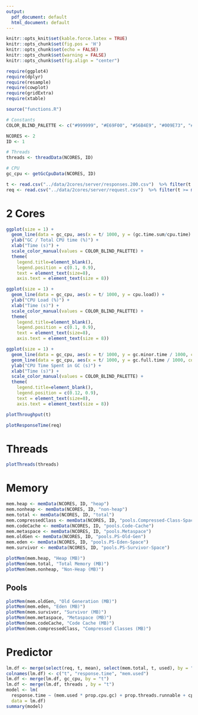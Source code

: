 ```yaml
---
output:
  pdf_document: default
  html_document: default
---
```


```r
knitr::opts_knit$set(kable.force.latex = TRUE)
knitr::opts_chunk$set(fig.pos = 'H')
knitr::opts_chunk$set(echo = FALSE)
knitr::opts_chunk$set(warning = FALSE)
knitr::opts_chunk$set(fig.align = "center")

require(ggplot4)
require(dplyr)
require(resample)
require(cowplot)
require(gridExtra)
require(xtable)
```

```r
source("functions.R")
```

```r
# Constants
COLOR_BLIND_PALETTE <- c("#999999", "#E69F00", "#56B4E9", "#009E73", "#F0E442", "#0072B2", "#D55E00", "#CC79A7")

NCORES <- 2
ID <- 1

# Threads
threads <- threadData(NCORES, ID)

# CPU
gc_cpu <- getGcCpuData(NCORES, ID)

t <- read.csv("../data/2cores/server/responses.200.csv")  %>% filter(t >= min(gc_cpu$t) & t <= max(gc_cpu$t))
req <- read.csv("../data/2cores/server/request.csv")  %>% filter(t >= min(gc_cpu$t) & t <= max(gc_cpu$t))
```
# 2 Cores

```r
ggplot(size = 1) +
  geom_line(data = gc_cpu, aes(x = t/ 1000, y = (gc.time.sum/cpu.time) * 100, color = "Prop")) +
  ylab("GC / Total CPU time (%)") +
  xlab("Time (s)") +
  scale_color_manual(values = COLOR_BLIND_PALETTE) +
  theme(
    legend.title=element_blank(),
    legend.position = c(0.1, 0.9),
    text = element_text(size=8),
    axis.text = element_text(size = 8))
```
```r
ggplot(size = 1) +
  geom_line(data = gc_cpu, aes(x = t/ 1000, y = cpu.load)) +
  ylab("CPU Load (%)") +
  xlab("Time (s)") +
  scale_color_manual(values = COLOR_BLIND_PALETTE) +
  theme(
    legend.title=element_blank(),
    legend.position = c(0.1, 0.9),
    text = element_text(size=8),
    axis.text = element_text(size = 8))
```

```r
ggplot(size = 1) +
  geom_line(data = gc_cpu, aes(x = t/ 1000, y = gc.minor.time / 1000, color = "Minor GC")) +
  geom_line(data = gc_cpu, aes(x = t/ 1000, y = gc.full.time / 1000, color = "Full GC")) +
  ylab("CPU Time Spent in GC (s)") +
  xlab("Time (s)") +
  scale_color_manual(values = COLOR_BLIND_PALETTE) +
  theme(
    legend.title=element_blank(),
    legend.position = c(0.12, 0.9),
    text = element_text(size=8),
    axis.text = element_text(size = 8))
```


```r
plotThroughput(t)
```
```r
plotResponseTime(req)
```

# Threads

```r
plotThreads(threads)
```

# Memory

```r
mem.heap <- memData(NCORES, ID, "heap")
mem.nonheap <- memData(NCORES, ID, "non-heap")
mem.total <- memData(NCORES, ID, "total")
mem.compressedClass <- memData(NCORES, ID, "pools.Compressed-Class-Space")
mem.codeCache <- memData(NCORES, ID, "pools.Code-Cache")
mem.metaspace <- memData(NCORES, ID, "pools.Metaspace")
mem.oldGen <- memData(NCORES, ID, "pools.PS-Old-Gen")
mem.eden <- memData(NCORES, ID, "pools.PS-Eden-Space")
mem.survivor <- memData(NCORES, ID, "pools.PS-Survivor-Space")
```

```r
plotMem(mem.heap, "Heap (MB)")
plotMem(mem.total, "Total Memory (MB)")
plotMem(mem.nonheap, "Non-Heap (MB)")
```

## Pools

```r
plotMem(mem.oldGen, "Old Generation (MB)")
plotMem(mem.eden, "Eden (MB)")
plotMem(mem.survivor, "Survivor (MB)")
plotMem(mem.metaspace, "Metaspace (MB)")
plotMem(mem.codeCache, "Code Cache (MB)")
plotMem(mem.compressedClass, "Compressed Classes (MB)")
```

# Predictor

```r
lm.df <- merge(select(req, t, mean), select(mem.total, t, used), by = "t")
colnames(lm.df) <- c("t", "response.time", "mem.used")
lm.df <- merge(lm.df, gc_cpu, by = "t")
lm.df <- merge(lm.df, threads , by = "t")
model <- lm(
  response.time ~ (mem.used * prop.cpu.gc) + prop.threads.runnable + cpu.load,
  data = lm.df)
summary(model)
```
